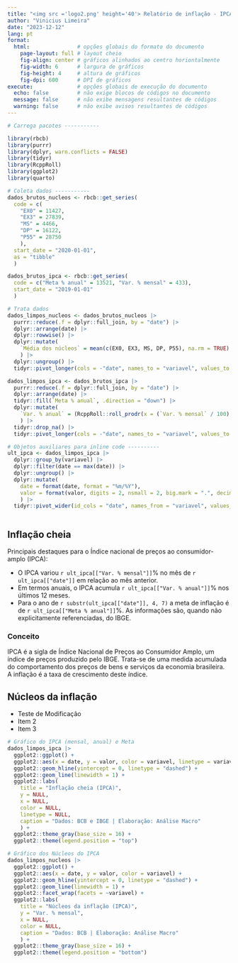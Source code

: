 ---
title: "<img src ='logo2.png' height='40'> Relatório de inflação - IPCA"
author: "Vinicius Limeira"
date: "2023-12-12"
lang: pt
format:
  html:               # opções globais do formato do documento
    page-layout: full # layout cheio
    fig-align: center # gráficos alinhados ao centro horiontalmente
    fig-width: 6      # largura de gráficos
    fig-height: 4     # altura de gráficos
    fig-dpi: 600      # DPI de gráficos
execute:              # opções globais de execução do documento
  echo: false         # não exige blocos de códigos no documento
  message: false      # não exibe mensagens resultantes de códigos
  warning: false      # não exibe avisos resultantes de códigos
---

```{r echo=FALSE}

# Carrega pacotes -----------

library(rbcb)
library(purrr)
library(dplyr, warn.conflicts = FALSE)
library(tidyr)
library(RcppRoll)
library(ggplot2)
library(quarto)

# Coleta dados -----------
dados_brutos_nucleos <- rbcb::get_series(
  code = c(
    "EX0" = 11427,
    "EX3" = 27839,
    "MS" = 4466,
    "DP" = 16122,
    "P55" = 28750
    ),
  start_date = "2020-01-01",
  as = "tibble"
  )

dados_brutos_ipca <- rbcb::get_series(
  code = c("Meta % anual" = 13521, "Var. % mensal" = 433),
  start_date = "2019-01-01"
  )

# Trata dados
dados_limpos_nucleos <- dados_brutos_nucleos |> 
  purrr::reduce(.f = dplyr::full_join, by = "date") |> 
  dplyr::arrange(date) |> 
  dplyr::rowwise() |> 
  dplyr::mutate(
    `Média dos núcleos` = mean(c(EX0, EX3, MS, DP, P55), na.rm = TRUE)
    ) |> 
  dplyr::ungroup() |> 
  tidyr::pivot_longer(cols = -"date", names_to = "variavel", values_to = "valor")

dados_limpos_ipca <- dados_brutos_ipca |> 
  purrr::reduce(.f = dplyr::full_join, by = "date") |> 
  dplyr::arrange(date) |> 
  tidyr::fill(`Meta % anual`, .direction = "down") |> 
  dplyr::mutate(
    `Var. % anual` = (RcppRoll::roll_prodr(x = (`Var. % mensal` / 100) + 1, n = 12) - 1) * 100
    ) |> 
  tidyr::drop_na() |> 
  tidyr::pivot_longer(cols = -"date", names_to = "variavel", values_to = "valor")

# Objetos auxiliares para inline code ----------
ult_ipca <- dados_limpos_ipca |> 
  dplyr::group_by(variavel) |> 
  dplyr::filter(date == max(date)) |> 
  dplyr::ungroup() |>
  dplyr::mutate(
    date = format(date, format = "%m/%Y"),
    valor = format(valor, digits = 2, nsmall = 2, big.mark = ".", decimal.mark = ",")
    ) |> 
  tidyr::pivot_wider(id_cols = "date", names_from = "variavel", values_from = "valor")



```
::: {.grid}

::: {.g-col-7}

## Inflação cheia

Principais destaques para o Índice nacional de preços ao consumidor-amplo (IPCA):

- O IPCA variou `r ult_ipca[["Var. % mensal"]]`% no mês de `r ult_ipca[["date"]]` em relação ao mês anterior.
- Em termos anuais, o IPCA acumula `r ult_ipca[["Var. % anual"]]`% nos últimos 12 meses.
- Para o ano de `r substr(ult_ipca[["date"]], 4, 7)` a meta de inflação é de `r ult_ipca[["Meta % anual"]]`%.
As informações são, quando não explicitamente referenciadas, do IBGE.

::: {.callout-note}
### **Conceito**
IPCA é a sigla de Índice Nacional de Preços ao Consumidor Amplo, um índice de preços produzido pelo IBGE. Trata-se de uma medida acumulada do comportamento dos preços de bens e serviços da economia brasileira. A inflação é a taxa de crescimento deste índice.
:::

## Núcleos da inflação

- Teste de Modificação
- Item 2
- Item 3
:::

:::{.g-col-5}  
```{r}
# Gráfico do IPCA (mensal, anual) e Meta
dados_limpos_ipca |> 
  ggplot2::ggplot() +
  ggplot2::aes(x = date, y = valor, color = variavel, linetype = variavel) +
  ggplot2::geom_hline(yintercept = 0, linetype = "dashed") +
  ggplot2::geom_line(linewidth = 1) +
  ggplot2::labs(
    title = "Inflação cheia (IPCA)",
    y = NULL,
    x = NULL,
    color = NULL,
    linetype = NULL,
    caption = "Dados: BCB e IBGE | Elaboração: Análise Macro"
    ) +
  ggplot2::theme_gray(base_size = 16) +
  ggplot2::theme(legend.position = "top")
```

```{r}
# Gráfico dos Núcleos do IPCA
dados_limpos_nucleos |> 
  ggplot2::ggplot() +
  ggplot2::aes(x = date, y = valor, color = variavel) +
  ggplot2::geom_hline(yintercept = 0, linetype = "dashed") +
  ggplot2::geom_line(linewidth = 1) +
  ggplot2::facet_wrap(facets = ~variavel) +
  ggplot2::labs(
    title = "Núcleos da inflação (IPCA)",
    y = "Var. % mensal",
    x = NULL,
    color = NULL,
    caption = "Dados: BCB | Elaboração: Análise Macro"
    ) +
  ggplot2::theme_gray(base_size = 16) +
  ggplot2::theme(legend.position = "bottom")
```



:::

:::
